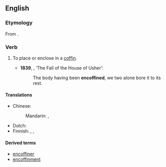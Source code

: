 ==English==

===Etymology===
From {{prefix|en|en|coffin}}.

===Verb===
{{en-verb}}

# {{lb|en|transitive}} To place or enclose in a [[coffin]].
#* '''1839''', {{w|Edgar Allan Poe}}, ‘The Fall of the House of Usher’:
#*: The body having been '''encoffined''', we two alone bore it to its rest.

====Translations====
{{trans-top|place in a coffin}}
* Chinese:
*: Mandarin: {{t+|cmn|裝殮}}, {{t+|cmn|装殓|tr=zhuāngliàn}}
{{trans-mid}}
* Dutch: {{t-needed|nl}}
* Finnish: {{t|fi|[[sulkea]] [[arkku]]un}}, {{t|fi|[[laittaa]] [[arkku]]un}}, {{t|fi|[[panna]] [[arkku]]un}}
{{trans-bottom}}

====Derived terms====
* [[encoffiner]]
* [[encoffinment]]

{{c|en|Burial}}